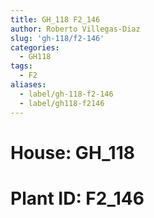 ```yaml
---
title: GH_118 F2_146
author: Roberto Villegas-Diaz
slug: 'gh-118/f2-146'
categories:
  - GH118
tags:
  - F2
aliases:
  - label/gh-118-f2-146
  - label/gh118-f2146
---
```


# **House**: GH_118
# **Plant ID**: F2_146
